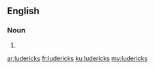 ==English==

===Noun===
{{head|en|plural}}

# {{plural of|luderick|lang=en|nocat=1}}

[[ar:ludericks]]
[[fr:ludericks]]
[[ku:ludericks]]
[[my:ludericks]]